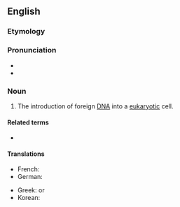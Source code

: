 ==English==

===Etymology===
{{blend|trans-|infection|lang=en}}

===Pronunciation===
* {{IPA|tɹænzˈfɛkʃən|lang=en}}
* {{rhymes|ɛkʃən|lang=en}}

===Noun===
{{wikipedia}}
{{en-noun}}

# {{lb|en|molecular biology}} The introduction of foreign [[DNA]] into a [[eukaryotic]] cell.

====Related terms====
* {{l|en|transfectant}}

====Translations====
{{trans-top|introduction of foreign DNA into a eukaryotic cell}}
* French: {{t+|fr|transfection}}
* German: {{t|de|Transfektion|f}}
{{trans-mid}}
* Greek: {{t+|el|επιμόλυνση}} or {{t|el|διαμόλυνση}}
* Korean: {{t|ko|트랜스펙션|tr=teuraenseupeksyeon}}
{{trans-bottom}}